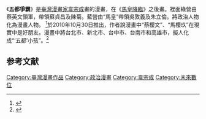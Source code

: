 {{multiple issues|

{{擴充|time=2015-02-28T05:39:54+00:00}}
{{編修|time=2015-02-28T05:39:54+00:00}}
}}
《'''五都爭霸'''》是[[臺灣|臺灣]][[漫畫家|漫畫家]][[韋宗成|韋宗成]]畫的漫畫，在《[[馬皇降臨|馬皇降臨]]》之後畫。裡面綠營由蔡英文領軍，帶領蘇貞昌及陳菊。藍營由“馬皇”帶領吳敦義及朱立倫。將政治人物化為漫畫人物。 <ref>{{Cite news|url=http://www.huaxia.com/xw/twxw/2009/12/1684351.html|title=藍綠搞笑對決"五都爭霸"將政治人物變漫畫明星|language=zh-cn|publisher=華夏經緯網|author=程金玉|date=2009-12-18|accessdate=2015-02-28|archive-date=2019-09-19|archive-url=https://web.archive.org/web/20190919103905/http://www.huaxia.com/xw/twxw/2009/12/1684351.html|dead-url=no}}</ref>於2010年10月30日推出，作者說漫畫中“蔡櫻文”、“馬櫻玖”在現實中是好朋友。漫畫中將台北市、新北市、台中市、台南市和高雄市，擬人化成“‘五都’小孩”。<ref>{{Cite news|url=http://games.qq.com/a/20101026/000277.htm|title=抢搭选举话题 台湾漫画家推《五都争霸》|language=zh-cn|publisher=腾讯网|author=|date=2010-10-26|accessdate=2015-02-28|archive-date=2019-11-14|archive-url=https://web.archive.org/web/20191114055545/https://games.qq.com/a/20101026/000277.htm|dead-url=no}}</ref>
== 参考文献 ==
{{Reflist}}
[[Category:臺灣漫畫作品|Category:臺灣漫畫作品]]
[[Category:政治漫畫|Category:政治漫畫]]
[[Category:韋宗成|Category:韋宗成]]
[[Category:未來數位|Category:未來數位]]